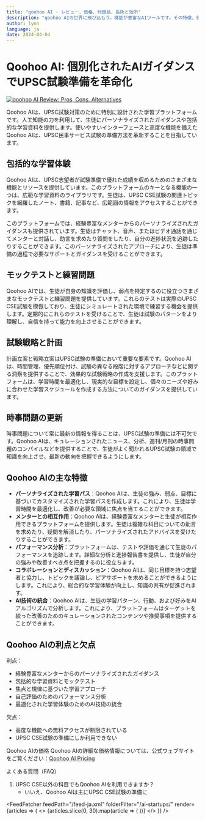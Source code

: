 ```yaml
---
title: "qoohoo AI - レビュー、価格、代替品、長所と短所"
description: "qoohoo AIの世界に飛び込もう。機能が豊富なAIツールです。その特徴、価格、そしてどのようにインパクトを与えているかを学びましょう。見逃さないでください！"
author: lynn
language: ja
date: 2024-04-04
---
```

        
# Qoohoo AI: 個別化されたAIガイダンスでUPSC試験準備を革命化


<BlogHeader />


[![qoohoo AI Review: Pros, Cons, Alternatives](/ai-startups/qoohoo-ai.png)](https://superkalam.com/)



Qoohoo AIは、UPSC試験対策のために特別に設計された学習プラットフォームです。人工知能の力を利用して、生徒にパーソナライズされたガイダンスや包括的な学習資料を提供します。使いやすいインターフェースと高度な機能を備えたQoohoo AIは、UPSC民事サービス試験の準備方法を革新することを目指しています。

## 包括的な学習体験

Qoohoo AIは、UPSC志望者が試験準備で優れた成績を収めるためのさまざまな機能とリソースを提供しています。このプラットフォームのキーとなる機能の一つは、広範な学習資料のライブラリです。生徒は、UPSC CSE試験の関連トピックを網羅したノート、書籍、記事など、広範囲の情報をアクセスすることができます。

このプラットフォームでは、経験豊富なメンターからのパーソナライズされたガイダンスも提供されています。生徒はチャット、音声、またはビデオ通話を通じてメンターと対話し、助言を求めたり質問をしたり、自分の進捗状況を追跡したりすることができます。このパーソナライズされたアプローチにより、生徒は準備の過程で必要なサポートとガイダンスを受けることができます。

## モックテストと練習問題

Qoohoo AIでは、生徒が自身の知識を評価し、弱点を特定するのに役立つさまざまなモックテストと練習問題を提供しています。これらのテストは実際のUPSC CSE試験を模倣しており、生徒にシミュレートされた環境で練習する機会を提供します。定期的にこれらのテストを受けることで、生徒は試験のパターンをより理解し、自信を持って能力を向上させることができます。

## 試験戦略と計画

計画立案と戦略立案はUPSC試験の準備において重要な要素です。Qoohoo AIは、時間管理、優先順位付け、試験の異なる段階に対するアプローチなどに関する洞察を提供することで、効果的な試験戦略の作成を支援します。このプラットフォームは、学習時間を最適化し、現実的な目標を設定し、個々のニーズや好みに合わせた学習スケジュールを作成する方法についてのガイダンスを提供しています。

## 時事問題の更新

時事問題について常に最新の情報を得ることは、UPSC試験の準備には不可欠です。Qoohoo AIは、キュレーションされたニュース、分析、週刊/月刊の時事問題のコンパイルなどを提供することで、生徒がよく聞かれるUPSC試験の領域で知識を向上させ、最新の動向を把握できるようにします。

## Qoohoo AIの主な特徴

- **パーソナライズされた学習パス**：Qoohoo AIは、生徒の強み、弱点、目標に基づいてカスタマイズされた学習パスを作成します。これにより、生徒は学習時間を最適化し、改善が必要な領域に焦点を当てることができます。
- **メンターとの相互作用**：Qoohoo AIは、経験豊富なメンターと生徒が相互作用できるプラットフォームを提供します。生徒は複雑な科目についての助言を求めたり、疑問を解消したり、パーソナライズされたアドバイスを受けたりすることができます。
- **パフォーマンス分析**：プラットフォームは、テストや評価を通じて生徒のパフォーマンスを追跡します。詳細な分析と進捗報告書を提供し、生徒が自分の強みや改善すべき点を把握するのに役立ちます。
- **コラボレーションとディスカッション**：Qoohoo AIは、同じ目標を持つ志望者と協力し、トピックを議論し、ピアサポートを求めることができるようにします。これにより、総合的な学習体験が向上し、知識の共有が促進されます。
- **AI技術の統合**：Qoohoo AIは、生徒の学習パターン、行動、および好みをAIアルゴリズムで分析します。これにより、プラットフォームはターゲットを絞った改善のためのキュレーションされたコンテンツや推奨事項を提供することができます。

## Qoohoo AIの利点と欠点

利点：
- 経験豊富なメンターからのパーソナライズされたガイダンス
- 包括的な学習資料とモックテスト
- 焦点と規律に基づいた学習アプローチ
- 自己評価のためのパフォーマンス分析
- 最適化された学習体験のためのAI技術の統合

欠点：
- 高度な機能への無料アクセスが制限されている
- UPSC CSE試験の準備にしか利用できない

Qoohoo AIの価格
Qoohoo AIの詳細な価格情報については、公式ウェブサイトをご覧ください：[Qoohoo AI Pricing](https://superkalam.com/pricing)

よくある質問（FAQ）

1. UPSC CSE以外の科目でもQoohoo AIを利用できますか？
   - いいえ、Qoohoo AIは主にUPSC CSE試験の準備に


<AdComponent />


<FeedFetcher feedPath="/feed-ja.xml" folderFilter="/ai-startups/" render={articles => (
    <>
        <Cards>
            {articles.slice(0, 30).map(article => (
                <Card key={article.link} title={article.title} href={article.link} />
            ))}
        </Cards>
    </>
)} />

